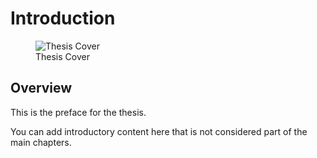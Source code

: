 # Introduction {.unnumbered}

::: {.content-visible when-format="html"}
::: {.thesis-cover-image}
![Thesis Cover](images/thesis-cover.png)
:::
:::

## Overview

This is the preface for the thesis.

You can add introductory content here that is not considered part of the main chapters.

